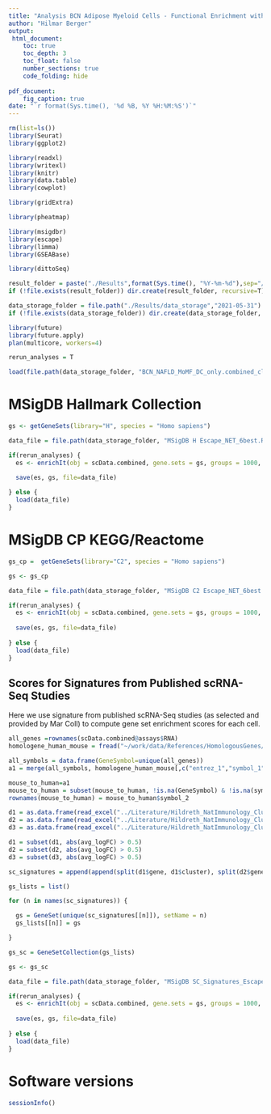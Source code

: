 ```yaml
---
title: "Analysis BCN Adipose Myeloid Cells - Functional Enrichment with Escape"
author: "Hilmar Berger"
output: 
 html_document:
    toc: true
    toc_depth: 3
    toc_float: false
    number_sections: true
    code_folding: hide
    
pdf_document:
    fig_caption: true
date: "`r format(Sys.time(), '%d %B, %Y %H:%M:%S')`"
---
```



```r
rm(list=ls())
library(Seurat)
library(ggplot2)

library(readxl)
library(writexl)
library(knitr)
library(data.table)
library(cowplot)

library(gridExtra)

library(pheatmap)

library(msigdbr)
library(escape)
library(limma)
library(GSEABase)

library(dittoSeq)

result_folder = paste("./Results",format(Sys.time(), "%Y-%m-%d"),sep="/")
if (!file.exists(result_folder)) dir.create(result_folder, recursive=T)

data_storage_folder = file.path("./Results/data_storage","2021-05-31")
if (!file.exists(data_storage_folder)) dir.create(data_storage_folder, recursive=T)

library(future)
library(future.apply)
plan(multicore, workers=4)

rerun_analyses = T
```

```r
load(file.path(data_storage_folder, "BCN_NAFLD_MoMF_DC_only.combined_cluster_annotated.RData") )
```


# MSigDB Hallmark Collection

```r
gs <- getGeneSets(library="H", species = "Homo sapiens")

data_file = file.path(data_storage_folder, "MSigDB H Escape_NET_6best.Rdata")

if(rerun_analyses) {
  es <- enrichIt(obj = scData.combined, gene.sets = gs, groups = 1000, cores = 4)

  save(es, gs, file=data_file)
  
} else {
  load(data_file)
}
```


# MSigDB CP KEGG/Reactome


```r

gs_cp =  getGeneSets(library="C2", species = "Homo sapiens")

```


```r
gs <- gs_cp

data_file = file.path(data_storage_folder, "MSigDB C2 Escape_NET_6best.Rdata")

if(rerun_analyses) {
  es <- enrichIt(obj = scData.combined, gene.sets = gs, groups = 1000, cores = 4)
  
  save(es, gs, file=data_file)
  
} else {
  load(data_file)
}
```


## Scores for Signatures from Published scRNA-Seq Studies

Here we use signature from published scRNA-Seq studies (as selected and provided by Mar Coll) to compute gene set enrichment scores for each cell. 

```r
all_genes =rownames(scData.combined@assays$RNA)
homologene_human_mouse = fread("~/work/data/References/HomologousGenes/HomoloGene/build68/homologene_9606_10090.txt")

all_symbols = data.frame(GeneSymbol=unique(all_genes))
a1 = merge(all_symbols, homologene_human_mouse[,c("entrez_1","symbol_1","symbol_2"), with=F], by.x="GeneSymbol", by.y="symbol_1", all.x=T, sort=F)

mouse_to_human=a1
mouse_to_human = subset(mouse_to_human, !is.na(GeneSymbol) & !is.na(symbol_2) & !symbol_2 == "")
rownames(mouse_to_human) = mouse_to_human$symbol_2
```


```r

d1 = as.data.frame(read_excel("../Literature/Hildreth_NatImmunology_Cluster_Markers.xlsx", sheet = "Cluster_Markers_CD45PosNeg", skip = 2))
d2 = as.data.frame(read_excel("../Literature/Hildreth_NatImmunology_Cluster_Markers.xlsx", sheet = "Cluster_Markers_Cellype_NK_ILCs", skip = 2))
d3 = as.data.frame(read_excel("../Literature/Hildreth_NatImmunology_Cluster_Markers.xlsx", sheet = "Cluster_Markers_Celltype_Myeloi", skip = 2))

d1 = subset(d1, abs(avg_logFC) > 0.5)
d2 = subset(d2, abs(avg_logFC) > 0.5)
d3 = subset(d3, abs(avg_logFC) > 0.5)

sc_signatures = append(append(split(d1$gene, d1$cluster), split(d2$gene, d2$cluster)), split(d3$gene, d3$cluster))

gs_lists = list()

for (n in names(sc_signatures)) {

  gs = GeneSet(unique(sc_signatures[[n]]), setName = n)
  gs_lists[[n]] = gs

}

gs_sc = GeneSetCollection(gs_lists)

```


```r
gs <- gs_sc

data_file = file.path(data_storage_folder, "MSigDB SC_Signatures_Escape_BCN.Rdata")

if(rerun_analyses) {
  es <- enrichIt(obj = scData.combined, gene.sets = gs, groups = 1000, cores = 4)
  
  save(es, gs, file=data_file)
  
} else {
  load(data_file)
}
```

# Software versions

```r
sessionInfo()
```
